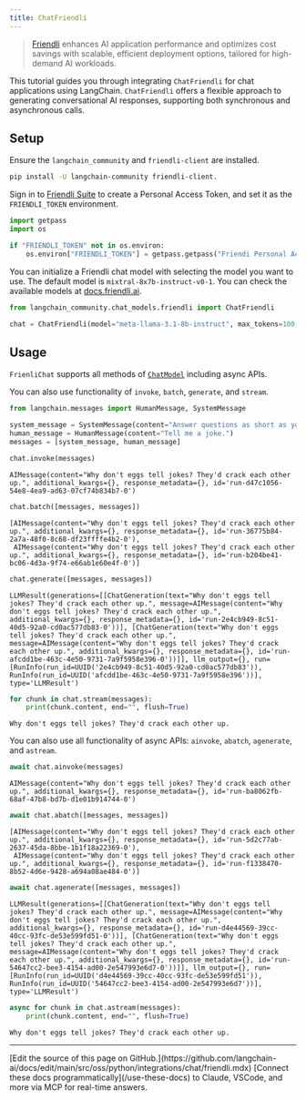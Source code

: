 ```yaml
---
title: ChatFriendli
---
```


> [Friendli](https://friendli.ai/) enhances AI application performance and optimizes cost savings with scalable, efficient deployment options, tailored for high-demand AI workloads.

This tutorial guides you through integrating `ChatFriendli` for chat applications using LangChain. `ChatFriendli` offers a flexible approach to generating conversational AI responses, supporting both synchronous and asynchronous calls.

## Setup

Ensure the `langchain_community` and `friendli-client` are installed.

```sh
pip install -U langchain-community friendli-client.
```

Sign in to [Friendli Suite](https://suite.friendli.ai/) to create a Personal Access Token, and set it as the `FRIENDLI_TOKEN` environment.

```python
import getpass
import os

if "FRIENDLI_TOKEN" not in os.environ:
    os.environ["FRIENDLI_TOKEN"] = getpass.getpass("Friendi Personal Access Token: ")
```

You can initialize a Friendli chat model with selecting the model you want to use. The default model is `mixtral-8x7b-instruct-v0-1`. You can check the available models at [docs.friendli.ai](https://docs.periflow.ai/guides/serverless_endpoints/pricing#text-generation-models).

```python
from langchain_community.chat_models.friendli import ChatFriendli

chat = ChatFriendli(model="meta-llama-3.1-8b-instruct", max_tokens=100, temperature=0)
```

## Usage

`FrienliChat` supports all methods of [`ChatModel`](/oss/python/langchain/models) including async APIs.

You can also use functionality of  `invoke`, `batch`, `generate`, and `stream`.

```python
from langchain.messages import HumanMessage, SystemMessage

system_message = SystemMessage(content="Answer questions as short as you can.")
human_message = HumanMessage(content="Tell me a joke.")
messages = [system_message, human_message]

chat.invoke(messages)
```

```output
AIMessage(content="Why don't eggs tell jokes? They'd crack each other up.", additional_kwargs={}, response_metadata={}, id='run-d47c1056-54e8-4ea9-ad63-07cf74b834b7-0')
```

```python
chat.batch([messages, messages])
```

```output
[AIMessage(content="Why don't eggs tell jokes? They'd crack each other up.", additional_kwargs={}, response_metadata={}, id='run-36775b84-2a7a-48f0-8c68-df23ffffe4b2-0'),
 AIMessage(content="Why don't eggs tell jokes? They'd crack each other up.", additional_kwargs={}, response_metadata={}, id='run-b204be41-bc06-4d3a-9f74-e66ab1e60e4f-0')]
```

```python
chat.generate([messages, messages])
```

```output
LLMResult(generations=[[ChatGeneration(text="Why don't eggs tell jokes? They'd crack each other up.", message=AIMessage(content="Why don't eggs tell jokes? They'd crack each other up.", additional_kwargs={}, response_metadata={}, id='run-2e4cb949-8c51-40d5-92a0-cd0ac577db83-0'))], [ChatGeneration(text="Why don't eggs tell jokes? They'd crack each other up.", message=AIMessage(content="Why don't eggs tell jokes? They'd crack each other up.", additional_kwargs={}, response_metadata={}, id='run-afcdd1be-463c-4e50-9731-7a9f5958e396-0'))]], llm_output={}, run=[RunInfo(run_id=UUID('2e4cb949-8c51-40d5-92a0-cd0ac577db83')), RunInfo(run_id=UUID('afcdd1be-463c-4e50-9731-7a9f5958e396'))], type='LLMResult')
```

```python
for chunk in chat.stream(messages):
    print(chunk.content, end="", flush=True)
```

```output
Why don't eggs tell jokes? They'd crack each other up.
```

You can also use all functionality of async APIs: `ainvoke`, `abatch`, `agenerate`, and `astream`.

```python
await chat.ainvoke(messages)
```

```output
AIMessage(content="Why don't eggs tell jokes? They'd crack each other up.", additional_kwargs={}, response_metadata={}, id='run-ba8062fb-68af-47b8-bd7b-d1e01b914744-0')
```

```python
await chat.abatch([messages, messages])
```

```output
[AIMessage(content="Why don't eggs tell jokes? They'd crack each other up.", additional_kwargs={}, response_metadata={}, id='run-5d2c77ab-2637-45da-8bbe-1b1f18a22369-0'),
 AIMessage(content="Why don't eggs tell jokes? They'd crack each other up.", additional_kwargs={}, response_metadata={}, id='run-f1338470-8b52-4d6e-9428-a694a08ae484-0')]
```

```python
await chat.agenerate([messages, messages])
```

```output
LLMResult(generations=[[ChatGeneration(text="Why don't eggs tell jokes? They'd crack each other up.", message=AIMessage(content="Why don't eggs tell jokes? They'd crack each other up.", additional_kwargs={}, response_metadata={}, id='run-d4e44569-39cc-40cc-93fc-de53e599fd51-0'))], [ChatGeneration(text="Why don't eggs tell jokes? They'd crack each other up.", message=AIMessage(content="Why don't eggs tell jokes? They'd crack each other up.", additional_kwargs={}, response_metadata={}, id='run-54647cc2-bee3-4154-ad00-2e547993e6d7-0'))]], llm_output={}, run=[RunInfo(run_id=UUID('d4e44569-39cc-40cc-93fc-de53e599fd51')), RunInfo(run_id=UUID('54647cc2-bee3-4154-ad00-2e547993e6d7'))], type='LLMResult')
```

```python
async for chunk in chat.astream(messages):
    print(chunk.content, end="", flush=True)
```

```output
Why don't eggs tell jokes? They'd crack each other up.
```

---

<Callout icon="pen-to-square" iconType="regular">
    [Edit the source of this page on GitHub.](https://github.com/langchain-ai/docs/edit/main/src/oss/python/integrations/chat/friendli.mdx)
</Callout>
<Tip icon="terminal" iconType="regular">
    [Connect these docs programmatically](/use-these-docs) to Claude, VSCode, and more via MCP for    real-time answers.
</Tip>
